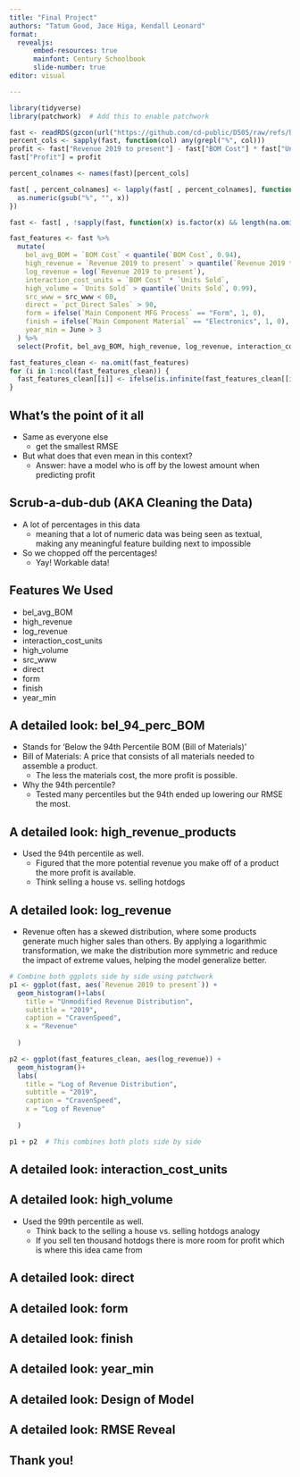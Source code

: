 ---
title: "Final Project"
authors: "Tatum Good, Jace Higa, Kendall Leonard"
format: 
  revealjs:
      embed-resources: true
      mainfont: Century Schoolbook
      slide-number: true
editor: visual

---


```{r echo=FALSE}
library(tidyverse)
library(patchwork)  # Add this to enable patchwork

fast <- readRDS(gzcon(url("https://github.com/cd-public/D505/raw/refs/heads/master/dat/craven_train.rds")))
percent_cols <- sapply(fast, function(col) any(grepl("%", col)))
profit <- fast["Revenue 2019 to present"] - fast["BOM Cost"] * fast["Units Sold"]
fast["Profit"] = profit

percent_colnames <- names(fast)[percent_cols]

fast[ , percent_colnames] <- lapply(fast[ , percent_colnames], function(x) {
  as.numeric(gsub("%", "", x))
})

fast <- fast[ , !sapply(fast, function(x) is.factor(x) && length(na.omit(unique(x))) < 2)]

fast_features <- fast %>%
  mutate(
    bel_avg_BOM = `BOM Cost` < quantile(`BOM Cost`, 0.94),
    high_revenue = `Revenue 2019 to present` > quantile(`Revenue 2019 to present`, 0.94),
    log_revenue = log(`Revenue 2019 to present`),
    interaction_cost_units = `BOM Cost` * `Units Sold`,
    high_volume = `Units Sold` > quantile(`Units Sold`, 0.99),
    src_www = src_www < 60,
    direct = `pct_Direct Sales` > 90,
    form = ifelse(`Main Component MFG Process` == "Form", 1, 0),
    finish = ifelse(`Main Component Material` == "Electronics", 1, 0),
    year_min = June > 3
  ) %>%
  select(Profit, bel_avg_BOM, high_revenue, log_revenue, interaction_cost_units, high_volume, src_www, src_external, direct, form, finish, year_min)

fast_features_clean <- na.omit(fast_features)
for (i in 1:ncol(fast_features_clean)) {
  fast_features_clean[[i]] <- ifelse(is.infinite(fast_features_clean[[i]]), 0, fast_features_clean[[i]])
}

```

## What's the point of it all

- Same as everyone else
    - get the smallest RMSE



- But what does that even mean in this context?
  - Answer: have a model who is off by the lowest amount when predicting profit


## Scrub-a-dub-dub (AKA Cleaning the Data)

- A lot of percentages in this data
  - meaning that a lot of numeric data was being seen as textual, making any meaningful feature building next to impossible
  
- So we chopped off the percentages!
  - Yay! Workable data!

## Features We Used {.smaller}

   - bel_avg_BOM
   - high_revenue 
   - log_revenue 
   - interaction_cost_units 
   - high_volume 
   - src_www 
   - direct 
   - form 
   - finish 
   - year_min 

## A detailed look: bel_94_perc_BOM
- Stands for 'Below the 94th Percentile BOM (Bill of Materials)'
- Bill of Materials: A price that consists of all materials needed to assemble a product.
  - The less the materials cost, the more profit is possible.
- Why the 94th percentile?
  - Tested many percentiles but the 94th ended up lowering our RMSE the most.

## A detailed look: high_revenue_products
- Used the 94th percentile as well.
  - Figured that the more potential revenue you make off of a product the more profit is available.
  - Think selling a house vs. selling hotdogs

## A detailed look: log_revenue {.smaller}
- Revenue often has a skewed distribution, where some products generate much higher sales than others. By applying a logarithmic transformation, we make the distribution more symmetric and reduce the impact of extreme values, helping the model generalize better.

```{r echo=FALSE}
# Combine both ggplots side by side using patchwork
p1 <- ggplot(fast, aes(`Revenue 2019 to present`)) +
  geom_histogram()+labs(
    title = "Unmodified Revenue Distribution",
    subtitle = "2019",
    caption = "CravenSpeed",
    x = "Revenue"
    
  )

p2 <- ggplot(fast_features_clean, aes(log_revenue)) +
  geom_histogram()+
  labs(
    title = "Log of Revenue Distribution",
    subtitle = "2019",
    caption = "CravenSpeed",
    x = "Log of Revenue"
    
  )

p1 + p2  # This combines both plots side by side

```



## A detailed look: interaction_cost_units 

## A detailed look: high_volume 
- Used the 99th percentile as well.
  - Think back to the selling a house vs. selling hotdogs analogy
  - If you sell ten thousand hotdogs there is more room for profit which is where this idea came from

## A detailed look: direct 
## A detailed look: form
## A detailed look: finish 
## A detailed look: year_min 
## A detailed look: Design of Model
## A detailed look: RMSE Reveal
## Thank you!
